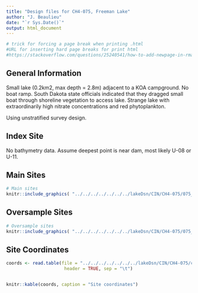 ```yaml
---
title: "Design files for CH4-075, Freeman Lake"
author: "J. Beaulieu"
date: "`r Sys.Date()`"
output: html_document
---
```


```r
# trick for forcing a page break when printing .html
#URL for inserting hard page breaks for print html
#https://stackoverflow.com/questions/25240541/how-to-add-newpage-in-rmarkdown-in-a-smart-way
```
## General Information
Small lake (0.2km2, max depth = 2.8m) adjacent to a KOA campground.  No boat ramp.  South Dakota state officials indicated that they dragged small boat through shoreline vegetation to access lake.  Strange lake with extraordinarily high nitrate concentrations and red phytoplankton.

Using unstratified survey design.

## Index Site
No bathymetry data.  Assume deepest point is near dam, most likely U-08 or U-11.

## Main Sites
```r
# Main sites
knitr::include_graphics( "../../../../../../../lakeDsn/CIN/CH4-075/075_Main.png")
```
<P style="page-break-before: always">
  
  

## Oversample Sites
```r
# Oversample sites
knitr::include_graphics( "../../../../../../../lakeDsn/CIN/CH4-075/075_Over.png")
```

<P style="page-break-before: always">
## Site Coordinates
```r

coords <- read.table(file = "../../../../../../../lakeDsn/CIN/CH4-075/ch4_075Sites.txt",
                      header = TRUE, sep = "\t")


knitr::kable(coords, caption = "Site coordinates")
```